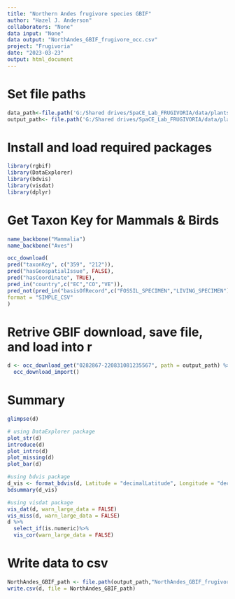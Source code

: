 ```yaml
---
title: "Northern Andes frugivore species GBIF"
author: "Hazel J. Anderson"
collaborators: "None"
data input: "None"
data output: "NorthAndes_GBIF_frugivore_occ.csv"
project: "Frugivoria"
date: "2023-03-23"
output: html_document
---
```

# Set file paths
```r
data_path<-file.path('G:/Shared drives/SpaCE_Lab_FRUGIVORIA/data/plants/L0')
output_path<- file.path('G:/Shared drives/SpaCE_Lab_FRUGIVORIA/data/plants/L0')
```

# Install and load required packages
```r
library(rgbif)
library(DataExplorer)
library(bdvis)
library(visdat)
library(dplyr)
```

# Get Taxon Key for Mammals & Birds
```r
name_backbone("Mammalia")
name_backbone("Aves")
```

```r
occ_download(
pred("taxonKey", c("359", "212")), 
pred("hasGeospatialIssue", FALSE),
pred("hasCoordinate", TRUE),
pred_in("country",c("EC","CO","VE")), 
pred_not(pred_in("basisOfRecord",c("FOSSIL_SPECIMEN","LIVING_SPECIMEN"))),
format = "SIMPLE_CSV"
)
```

# Retrive GBIF download, save file, and load into r
```r
d <- occ_download_get("0282867-220831081235567", path = output_path) %>%
  occ_download_import()
```

# Summary 
```r
glimpse(d)
```

```r
# using DataExplorer package
plot_str(d)
introduce(d)
plot_intro(d)
plot_missing(d)
plot_bar(d)
```

```r
#using bdvis package
d_vis <- format_bdvis(d, Latitude = "decimalLatitude", Longitude = "decimalLongitude", Date_collected = "eventDate", Scientific_name = "scientificName", Family = "family", Genus = "genus")
bdsummary(d_vis)
```

```r
#using visdat package
vis_dat(d, warn_large_data = FALSE)
vis_miss(d, warn_large_data = FALSE)
d %>%
  select_if(is.numeric)%>%
  vis_cor(warn_large_data = FALSE)
```

# Write data to csv
```r
NorthAndes_GBIF_path <- file.path(output_path,"NorthAndes_GBIF_frugivore_occ.csv") 
write.csv(d, file = NorthAndes_GBIF_path)
```
